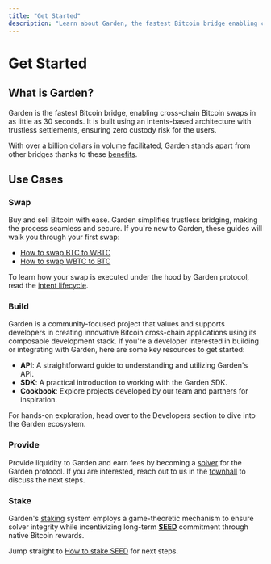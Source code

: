 ```yaml
---
title: "Get Started"
description: "Learn about Garden, the fastest Bitcoin bridge enabling cross-chain Bitcoin swaps in as little as 30 seconds"
---
```


# Get Started

## What is Garden?

Garden is the fastest Bitcoin bridge, enabling cross-chain Bitcoin swaps in as little as 30 seconds. It is built using an intents-based architecture with trustless settlements, ensuring zero custody risk for the users.

With over a billion dollars in volume facilitated, Garden stands apart from other bridges thanks to these [benefits](/home/fundamentals/benefits/benefits).

## Use Cases

### Swap

Buy and sell Bitcoin with ease. Garden simplifies trustless bridging, making the process seamless and secure. If you're new to Garden, these guides will walk you through your first swap:

- [How to swap BTC to WBTC](/home/basics/guides/swap/btc-wbtc)
- [How to swap WBTC to BTC](/home/basics/guides/swap/wbtc-btc)

To learn how your swap is executed under the hood by Garden protocol, read the [intent lifecycle](/home/fundamentals/how-it-works/intent-flow).

### Build

Garden is a community-focused project that values and supports developers in creating innovative Bitcoin cross-chain applications using its composable development stack. If you're a developer interested in building or integrating with Garden, here are some key resources to get started:

- **API**: A straightforward guide to understanding and utilizing Garden's API.
- **SDK**: A practical introduction to working with the Garden SDK.
- **Cookbook**: Explore projects developed by our team and partners for inspiration.

For hands-on exploration, head over to the Developers section to dive into the Garden ecosystem.

### Provide

Provide liquidity to Garden and earn fees by becoming a [solver](/home/fundamentals/introduction/solvers) for the Garden protocol. If you are interested, reach out to us in the [townhall](https://discord.com/invite/kqMBgeAKAh) to discuss the next steps.

### Stake

Garden's [staking](/home/fundamentals/introduction/stakers) system employs a game-theoretic mechanism to ensure solver integrity while incentivizing long-term [**SEED**](/home/governance/tokenomics) commitment through native Bitcoin rewards.

Jump straight to [How to stake SEED](/home/basics/guides/stake/stake-seed) for next steps. 